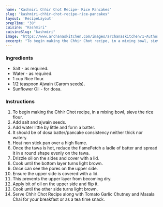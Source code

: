 ---
name: "Kashmiri Chhir Chot Recipe- Rice Pancakes"
slug: "kashmiri-chhir-chot-recipe-rice-pancakes"
layout: 'RecipeLayout'
prepTime: "30"
cuisine: "Kashmiri"
cuisineSlug: "kashmiri"
image: "https://www.archanaskitchen.com/images/archanaskitchen/1-Author/Karthika_Gopalakrishnan/Chhir_Chot.jpg"
excerpt: "To begin making the Chhir Chot recipe, in a mixing bowl, sieve the rice flour"
---

### Ingredients

- Salt - as required.
- Water - as required.
- 1 cup Rice flour.
- 1/2 teaspoon Ajwain (Carom seeds).
- Sunflower Oil - for dosa.

### Instructions

1. To begin making the Chhir Chot recipe, in a mixing bowl, sieve the rice flour.
1. Add salt and ajwain seeds.
1. Add water little by little and form a batter.
1. It should be of dosa batter/pancake consistency neither thick nor watery.
1. Heat non stick pan over a high flame.
1. Once the tawa is hot, reduce the flameFetch a ladle of batter and spread it in a round shape evenly on the tawa.
1. Drizzle oil on the sides and cover with a lid.
1. Cook until the bottom layer turns light brown.
1. Once can see the pores on the upper side.
1. Ensure the upper side is covered with a lid.
1. This prevents the upper layer from becoming dry.
1. Apply bit of oil on the upper side and flip it.
1. Cook until the other side turns light brown.
1. Serve Chhir Chot Recipe along with Tomato Garlic Chutney and Masala Chai for your breakfast or as a tea time snack.
